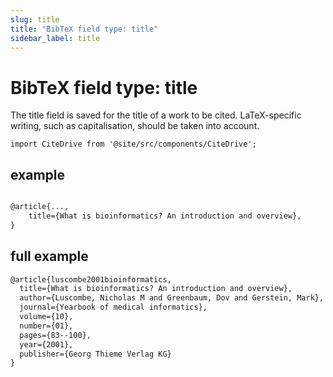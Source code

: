 ```yaml
---
slug: title
title: "BibTeX field type: title"
sidebar_label: title
---
```


# BibTeX field type: title

The title field is saved for the title of a work to be cited. LaTeX-specific writing, such as capitalisation, should be taken into account.

```mdx-code-block
import CiteDrive from '@site/src/components/CiteDrive';
```
<CiteDrive /> 

## example

```tex

@article{...,
    title={What is bioinformatics? An introduction and overview},
}
```
## full example
```tex
@article{luscombe2001bioinformatics,
  title={What is bioinformatics? An introduction and overview},
  author={Luscombe, Nicholas M and Greenbaum, Dov and Gerstein, Mark},
  journal={Yearbook of medical informatics},
  volume={10},
  number={01},
  pages={83--100},
  year={2001},
  publisher={Georg Thieme Verlag KG}
}
```
